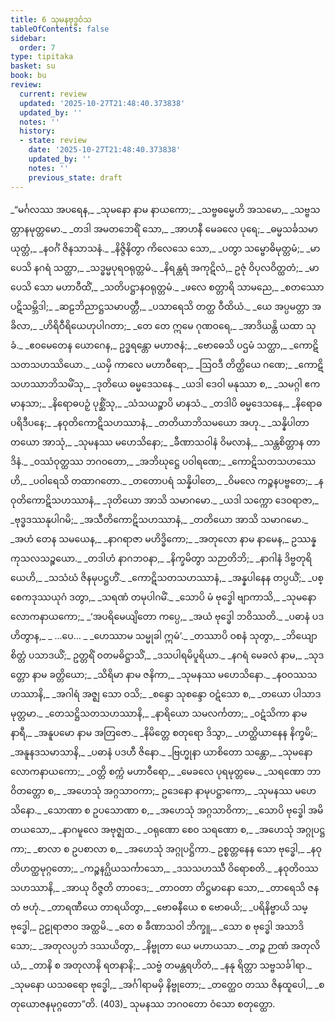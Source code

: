 ```yaml
---
title: 6 သုမနဗုဒ္ဓဝံသ
tableOfContents: false
sidebar:
  order: 7
type: tipitaka
basket: su
book: bu
review:
  current: review
  updated: '2025-10-27T21:48:40.373838'
  updated_by: ''
  notes: ''
  history:
  - state: review
    date: '2025-10-27T21:48:40.373838'
    updated_by: ''
    notes: ''
    previous_state: draft
---
```



<ReviewStatus review={frontmatter.review} showDetails={true} />

<HypothesisAnnotation frontmatter={frontmatter} />

<DynamicBreadcrumb />

<Division number="1" book="bu" e="ch" v="21" p="329">

<Paragraph number="376" type="verses" book="bu">
_“မင်္ဂလဿ အပရေန,_  
_သုမနော နာမ နာယကော;_  
_သဗ္ဗဓမ္မေဟိ အသမော,_  
_သဗ္ဗသတ္တာနမုတ္တမော._  

</Paragraph>

</Division>
<Division number="2" book="bu" e="ch" v="21" p="329">

<Paragraph number="377" type="verses" book="bu">
_တဒါ အမတဘေရိံ သော,_  
_အာဟနီ မေခလေ ပုရေ;_  
_ဓမ္မသင်္ခသမာယုတ္တံ,_  
_နဝင်္ဂံ ဇိနသာသနံ._  

</Paragraph>

</Division>
<Division number="3" book="bu" e="ch" v="21" p="329">

<Paragraph number="378" type="verses" book="bu">
_နိဇ္ဇိနိတွာ ကိလေသေ သော,_  
_ပတွာ သမ္ဗောဓိမုတ္တမံ;_  
_မာပေသိ နဂရံ သတ္ထာ,_  
_သဒ္ဓမ္မပုရဝရုတ္တမံ._  

</Paragraph>

</Division>
<Division number="4" book="bu" e="ch" v="21" p="329">

<Paragraph number="379" type="verses" book="bu">
_နိရန္တရံ အကုဋိလံ,_  
ဥဇုံ ဝိပုလဝိတ္ထတံ;_  
_မာပေသိ သော မဟာဝီထိံ,_  
_သတိပဋ္ဌာနဝရုတ္တမံ._  

</Paragraph>

</Division>
<Division number="5" book="bu" e="ch" v="21" p="329">

<Paragraph number="380" type="verses" book="bu">
_ဖလေ စတ္တာရိ သာမညေ,_  
_စတဿော ပဋိသမ္ဘိဒါ;_  
_ဆဠဘိညာဋ္ဌသမာပတ္တီ,_  
_ပသာရေသိ တတ္ထ ဝီထိယံ._  

</Paragraph>

</Division>
<Division number="6" book="bu" e="ch" v="21" p="329">

<Paragraph number="381" type="verses" book="bu">
_ယေ အပ္ပမတ္တာ အခိလာ,_  
_ဟိရိဝီရိယေဟုပါဂတာ;_  
_တေ တေ ဣမေ ဂုဏဝရေ,_  
_အာဒိယန္တိ ယထာ သုခံ._  

</Paragraph>

</Division>
<Division number="7" book="bu" e="ch" v="21" p="329">

<Paragraph number="382" type="verses" book="bu">
_ဧဝမေတေန ယောဂေန,_  
ဥဒ္ဓရန္တော မဟာဇနံ;_  
_ဗောဓေသိ ပဌမံ သတ္ထာ,_  
_ကောဋိသတသဟဿိယော._  

</Paragraph>

</Division>
<Division number="8" book="bu" e="ch" v="21" p="329">

<Paragraph number="383" type="verses" book="bu">
_ယမှိ ကာလေ မဟာဝီရော,_  
_ဩဝဒီ တိတ္ထိယေ ဂဏေ;_  
_ကောဋိသဟဿာဘိသမိံသု,_  
_ဒုတိယေ ဓမ္မဒေသနေ._  

</Paragraph>

</Division>
<Division number="9" book="bu" e="ch" v="21" p="329">

<Paragraph number="384" type="verses" book="bu">
_ယဒါ ဒေဝါ မနုဿာ စ,_  
_သမဂ္ဂါ ဧကမာနသာ;_  
_နိရောဓပဉှံ ပုစ္ဆိံသု,_  
_သံသယဉ္စာပိ မာနသံ._  

</Paragraph>

</Division>
<Division number="10" book="bu" e="ch" v="21" p="330">

<Paragraph number="385" type="verses" book="bu">
_တဒါပိ ဓမ္မဒေသနေ,_  
_နိရောဓပရိဒီပနေ;_  
_နဝုတိကောဋိသဟဿာနံ,_  
_တတိယာဘိသမယော အဟု._  

</Paragraph>

</Division>
<Division number="11" book="bu" e="ch" v="21" p="330">

<Paragraph number="386" type="verses" book="bu">
_သန္နိပါတာ တယော အာသုံ,_  
_သုမနဿ မဟေသိနော;_  
_ခီဏာသဝါနံ ဝိမလာနံ,_  
_သန္တစိတ္တာန တာဒိနံ._  

</Paragraph>

</Division>
<Division number="12" book="bu" e="ch" v="21" p="330">

<Paragraph number="387" type="verses" book="bu">
_ဝဿံဝုတ္ထဿ ဘဂဝတော,_  
_အဘိဃုဋ္ဌေ ပဝါရဏေ;_  
_ကောဋိသတသဟဿေဟိ,_  
_ပဝါရေသိ တထာဂတော._  

</Paragraph>

</Division>
<Division number="13" book="bu" e="ch" v="21" p="330">

<Paragraph number="388" type="verses" book="bu">
_တတောပရံ သန္နိပါတေ,_  
_ဝိမလေ ကဉ္စနပဗ္ဗတေ;_  
_နဝုတိကောဋိသဟဿာနံ,_  
_ဒုတိယော အာသိ သမာဂမော._  

</Paragraph>

</Division>
<Division number="14" book="bu" e="ch" v="21" p="330">

<Paragraph number="389" type="verses" book="bu">
_ယဒါ သက္ကော ဒေဝရာဇာ,_  
_ဗုဒ္ဓဒဿနုပါဂမိ;_  
_အသီတိကောဋိသဟဿာနံ,_  
_တတိယော အာသိ သမာဂမော._  

</Paragraph>

</Division>
<Division number="15" book="bu" e="ch" v="21" p="330">

<Paragraph number="390" type="verses" book="bu">
_အဟံ တေန သမယေန,_  
_နာဂရာဇာ မဟိဒ္ဓိကော;_  
_အတုလော နာမ နာမေန,_  
ဥဿန္နကုသလသဉ္စယော._  

</Paragraph>

</Division>
<Division number="16" book="bu" e="ch" v="21" p="330">

<Paragraph number="391" type="verses" book="bu">
_တဒါဟံ နာဂဘဝနာ,_  
_နိက္ခမိတွာ သဉာတိဘိ;_  
_နာဂါနံ ဒိဗ္ဗတုရိယေဟိ,_  
_သသံဃံ ဇိနမုပဋ္ဌဟိံ._  

</Paragraph>

</Division>
<Division number="17" book="bu" e="ch" v="21" p="330">

<Paragraph number="392" type="verses" book="bu">
_ကောဋိသတသဟဿာနံ,_  
_အန္နပါနေန တပ္ပယိံ;_  
_ပစ္စေကဒုဿယုဂံ ဒတွာ,_  
_သရဏံ တမုပါဂမိံ._  

</Paragraph>

</Division>
<Division number="18" book="bu" e="ch" v="21" p="330">

<Paragraph number="393" type="verses" book="bu">
_သောပိ မံ ဗုဒ္ဓေါ ဗျာကာသိ,_  
_သုမနော လောကနာယကော;_  
_‘အပရိမေယျိတော ကပ္ပေ,_  
_အယံ ဗုဒ္ဓေါ ဘဝိဿတိ._  

</Paragraph>

</Division>
<Division number="19" book="bu" e="ch" v="21" p="330">

<Paragraph number="394" type="verses" book="bu">
_ပဓာနံ ပဒဟိတွာန,_  
_ …ပေ… _  
_ဟေဿာမ သမ္မုခါ ဣမံ’._  

</Paragraph>

</Division>
<Division number="20" book="bu" e="ch" v="21" p="330">

<Paragraph number="395" type="verses" book="bu">
_တဿာပိ ဝစနံ သုတွာ,_  
_ဘိယျော စိတ္တံ ပသာဒယိံ;_  
ဥတ္တရိံ ဝတမဓိဋ္ဌာသိံ,_  
_ဒသပါရမိပူရိယာ._  

</Paragraph>

</Division>
<Division number="21" book="bu" e="ch" v="21" p="330">

<Paragraph number="396" type="verses" book="bu">
_နဂရံ မေခလံ နာမ,_  
_သုဒတ္တော နာမ ခတ္တိယော;_  
_သိရိမာ နာမ ဇနိကာ,_  
_သုမနဿ မဟေသိနော._  

</Paragraph>

</Division>
<Division number="22" book="bu" e="ch" v="21" p="330">

<Paragraph number="397" type="verses" book="bu">
_နဝဝဿသဟဿာနိ,_  
_အဂါရံ အဇ္ဈ သော ဝသိ;_  
_စန္ဒော သုစန္ဒော ဝဋံသော စ,_  
_တယော ပါသာဒမုတ္တမာ._  

</Paragraph>

</Division>
<Division number="23" book="bu" e="ch" v="21" p="330">

<Paragraph number="398" type="verses" book="bu">
_တေသဋ္ဌိသတသဟဿာနိ,_  
_နာရိယော သမလင်္ကတာ;_  
_ဝဋံသိကာ နာမ နာရီ,_  
_အနူပမော နာမ အတြဇော._  

</Paragraph>

</Division>
<Division number="24" book="bu" e="ch" v="21" p="331">

<Paragraph number="399" type="verses" book="bu">
_နိမိတ္တေ စတုရော ဒိသွာ,_  
_ဟတ္ထိယာနေန နိက္ခမိ;_  
_အနူနဒသမာသာနိ,_  
_ပဓာနံ ပဒဟီ ဇိနော._  

</Paragraph>

</Division>
<Division number="25" book="bu" e="ch" v="21" p="331">

<Paragraph number="400" type="verses" book="bu">
_ဗြဟ္မုနာ ယာစိတော သန္တော,_  
_သုမနော လောကနာယကော;_  
_ဝတ္တိ စက္ကံ မဟာဝီရော,_  
_မေခလေ ပုရမုတ္တမေ._  

</Paragraph>

</Division>
<Division number="26" book="bu" e="ch" v="21" p="331">

<Paragraph number="401" type="verses" book="bu">
_သရဏော ဘာဝိတတ္တော စ,_  
_အဟေသုံ အဂ္ဂသာဝကာ;_  
ဥဒေနော နာမုပဋ္ဌာကော,_  
_သုမနဿ မဟေသိနော._  

</Paragraph>

</Division>
<Division number="27" book="bu" e="ch" v="21" p="331">

<Paragraph number="402" type="verses" book="bu">
_သောဏာ စ ဥပသောဏာ စ,_  
_အဟေသုံ အဂ္ဂသာဝိကာ;_  
_သောပိ ဗုဒ္ဓေါ အမိတယသော,_  
_နာဂမူလေ အဗုဇ္ဈထ._  

</Paragraph>

</Division>
<Division number="28" book="bu" e="ch" v="21" p="331">

<Paragraph number="403" type="verses" book="bu">
_ဝရုဏော စေဝ သရဏော စ,_  
_အဟေသုံ အဂ္ဂုပဋ္ဌကာ;_  
_စာလာ စ ဥပစာလာ စ,_  
_အဟေသုံ အဂ္ဂုပဋ္ဌိကာ._  

</Paragraph>

</Division>
<Division number="29" book="bu" e="ch" v="21" p="331">

<Paragraph number="404" type="verses" book="bu">
ဥစ္စတ္တနေန သော ဗုဒ္ဓေါ,_  
_နဝုတိဟတ္ထမုဂ္ဂတော;_  
_ကဉ္စနဂ္ဃိယသင်္ကာသော,_  
_ဒသသဟဿီ ဝိရောစတိ._  

</Paragraph>

</Division>
<Division number="30" book="bu" e="ch" v="21" p="331">

<Paragraph number="405" type="verses" book="bu">
_နဝုတိဝဿသဟဿာနိ,_  
_အာယု ဝိဇ္ဇတိ တာဝဒေ;_  
_တာဝတာ တိဋ္ဌမာနော သော,_  
_တာရေသိ ဇနတံ ဗဟုံ._  

</Paragraph>

</Division>
<Division number="31" book="bu" e="ch" v="21" p="331">

<Paragraph number="406" type="verses" book="bu">
_တာရဏီယေ တာရယိတွာ,_  
_ဗောဓနီယေ စ ဗောဓယိ;_  
_ပရိနိဗ္ဗာယိ သမ္ဗုဒ္ဓေါ,_  
ဥဠုရာဇာဝ အတ္ထမိ._  

</Paragraph>

</Division>
<Division number="32" book="bu" e="ch" v="21" p="331">

<Paragraph number="407" type="verses" book="bu">
_တေ စ ခီဏာသဝါ ဘိက္ခူ,_  
_သော စ ဗုဒ္ဓေါ အသာဒိသော;_  
_အတုလပ္ပဘံ ဒဿယိတွာ,_  
_နိဗ္ဗုတာ ယေ မဟာယသာ._  

</Paragraph>

</Division>
<Division number="33" book="bu" e="ch" v="21" p="331">

<Paragraph number="408" type="verses" book="bu">
_တဉ္စ ဉာဏံ အတုလိယံ,_  
_တာနိ စ အတုလာနိ ရတနာနိ;_  
_သဗ္ဗံ တမန္တရဟိတံ,_  
_နနု ရိတ္တာ သဗ္ဗသင်္ခါရာ._  

</Paragraph>

</Division>
<Division number="34" book="bu" e="ch" v="21" p="331">

<Paragraph number="409" type="verses" book="bu">
_သုမနော ယသဓရော ဗုဒ္ဓေါ,_  
_အင်္ဂါရာမမှိ နိဗ္ဗုတော;_  
_တတ္ထေဝ တဿ ဇိနထူပေါ,_  
_စတုယောဇနမုဂ္ဂတော”တိ. (403)_  


</Paragraph>
</Division>

<Paragraph number="410" type="center" book="bu">
သုမနဿ ဘဂဝတော ဝံသော စတုတ္ထော.
</Paragraph>